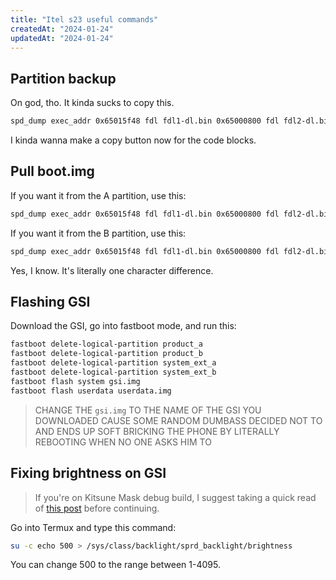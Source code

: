 ```yaml
---
title: "Itel s23 useful commands"
createdAt: "2024-01-24"
updatedAt: "2024-01-24"
---
```


## Partition backup

On god, tho. It kinda sucks to copy this.

```bash
spd_dump exec_addr 0x65015f48 fdl fdl1-dl.bin 0x65000800 fdl fdl2-dl.bin 0x9efffe00 exec read_part prodnv 0 10m prodnv.img read_part miscdata 0 1m miscdata.img read_part misc 0 1m misc.img read_part trustos_a 0 6m trustos_a.img read_part trustos_b 0 6m trustos_b.img read_part sml_a 0 1m sml_a.img read_part sml_b 0 1m sml_b.img read_part uboot_a 0 3m uboot_a.img read_part uboot_b 0 3m uboot_b.img read_part uboot_log 0 4m uboot_log.img read_part logo 0 8m logo.img read_part fbootlogo 0 12m fbootlogo.img read_part l_fixnv1_a 0 2m l_fixnv1_a.img read_part l_fixnv2_a 0 2m l_fixnv2_a.img read_part l_fixnv1_b 0 2m l_fixnv1_b.img read_part l_fixnv2_b 0 2m l_fixnv2_b.img read_part l_runtimenv1 0 2m l_runtimenv1.img read_part l_runtimenv2 0 2m l_runtimenv2.img read_part gnssmodem_a 0 1m gnssmodem_a.img read_part gnssmodem_b 0 1m gnssmodem_b.img read_part wcnmodem_a 0 10m wcnmodem_a.img read_part wcnmodem_b 0 10m wcnmodem_b.img read_part persist 0 2m persist.img read_part l_modem_a 0 25m l_modem_a.img read_part l_modem_b 0 25m l_modem_b.img read_part l_deltanv_a 0 1m l_deltanv_a.img read_part l_deltanv_b 0 1m l_deltanv_b.img read_part l_gdsp_a 0 10m l_gdsp_a.img read_part l_gdsp_b 0 10m l_gdsp_b.img read_part l_ldsp_a 0 20m l_ldsp_a.img read_part l_ldsp_b 0 20m l_ldsp_b.img read_part l_agdsp_a 0 6m l_agdsp_a.img read_part l_agdsp_b 0 6m l_agdsp_b.img read_part pm_sys_a 0 1m pm_sys_a.img read_part pm_sys_b 0 1m pm_sys_b.img read_part teecfg_a 0 1m teecfg_a.img read_part teecfg_b 0 1m teecfg_b.img read_part hypervsior_a 0 10m hypervsior_a.img read_part hypervsior_b 0 10m hypervsior_b.img read_part boot_a 0 64m boot_a.img read_part boot_b 0 64m boot_b.img read_part vendor_boot_a 0 100m vendor_boot_a.img read_part vendor_boot_b 0 100m vendor_boot_b.img read_part init_boot_a 0 8m init_boot_a.img read_part init_boot_b 0 8m init_boot_b.img read_part dtb_a 0 8m dtb_a.img read_part dtb_b 0 8m dtb_b.img read_part dtbo_a 0 8m dtbo_a.img read_part dtbo_b 0 8m dtbo_b.img read_part super 0 5600m super.img read_part cache 0 100m cache.img read_part vbmeta_a 0 1m vbmeta_a.img read_part vbmeta_b 0 1m vbmeta_b.img read_part metadata 0 16m metadata.img read_part sysdumpdb 0 20m sysdumpdb.img read_part vbmeta_system_a 0 1m vbmeta_system_a.img read_part vbmeta_system_b 0 1m vbmeta_system_b.img read_part vbmeta_vendor_a 0 1m vbmeta_vendor_a.img read_part vbmeta_vendor_b 0 1m vbmeta_vendor_b.img read_part vbmeta_system_ext_a 0 1m vbmeta_system_ext_a.img read_part vbmeta_system_ext_b 0 1m vbmeta_system_ext_b.img read_part vbmeta_product_a 0 1m vbmeta_product_a.img read_part vbmeta_product_b 0 1m vbmeta_product_b.img read_part vbmeta_odm_a 0 1m vbmeta_odm_a.img read_part vbmeta_odm_b 0 1m vbmeta_odm_b.img read_part avbmeta_rs_a 0 1m avbmeta_rs_a.img read_part avbmeta_rs_b 0 1m avbmeta_rs_b.img read_part common_rs1_a 0 8m common_rs1_a.img read_part common_rs1_b 0 8m common_rs1_b.img read_part common_rs2_a 0 16m common_rs2_a.img read_part common_rs2_b 0 16m common_rs2_b.img read_part tranfs 0 50m tranfs.img reset
```

I kinda wanna make a copy button now for the code blocks.

## Pull boot.img

If you want it from the A partition, use this:

```bash
spd_dump exec_addr 0x65015f48 fdl fdl1-dl.bin 0x65000800 fdl fdl2-dl.bin 0x9efffe00 exec read_part boot_a 0 64m boot.img reset
```

If you want it from the B partition, use this:

```bash
spd_dump exec_addr 0x65015f48 fdl fdl1-dl.bin 0x65000800 fdl fdl2-dl.bin 0x9efffe00 exec read_part boot_b 0 64m boot.img reset
```

Yes, I know. It's literally one character difference.

## Flashing GSI

Download the GSI, go into fastboot mode, and run this:

```bash
fastboot delete-logical-partition product_a
fastboot delete-logical-partition product_b
fastboot delete-logical-partition system_ext_a
fastboot delete-logical-partition system_ext_b
fastboot flash system gsi.img
fastboot flash userdata userdata.img
```

> CHANGE THE `gsi.img` TO THE NAME OF THE GSI YOU DOWNLOADED CAUSE SOME RANDOM DUMBASS DECIDED NOT TO AND ENDS UP SOFT BRICKING THE PHONE BY LITERALLY REBOOTING WHEN NO ONE ASKS HIM TO

## Fixing brightness on GSI

> If you're on Kitsune Mask debug build, I suggest taking a quick read of [this post](/shorts/kitsumask-su) before continuing.

Go into Termux and type this command:

```bash
su -c echo 500 > /sys/class/backlight/sprd_backlight/brightness
```

You can change 500 to the range between 1-4095.
